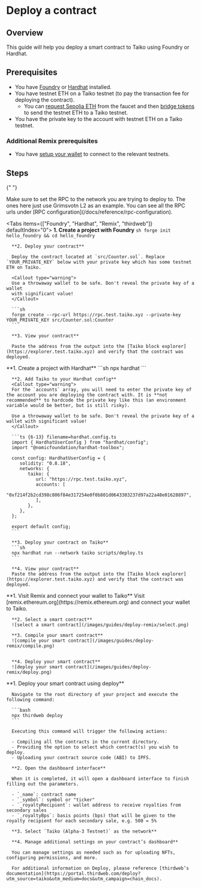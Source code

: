 
# Deploy a contract

## Overview

This guide will help you deploy a smart contract to Taiko using Foundry or Hardhat.

## Prerequisites

- You have [Foundry](https://book.getfoundry.sh/getting-started/installation) or [Hardhat](https://hardhat.org/hardhat-runner/docs/getting-started#quick-start) installed.
- You have testnet ETH on a Taiko testnet (to pay the transaction fee for deploying the contract).
  - You can [request Sepolia ETH](/docs/guides/build-on-taiko/receive-tokens#receive-sepolia-eth) from the faucet and then [bridge tokens](/docs/guides/build-on-taiko/bridge-tokens) to send the testnet ETH to a Taiko testnet.
- You have the private key to the account with testnet ETH on a Taiko testnet.

### Additional Remix prerequisites

- You have [setup your wallet](/docs/guides/build-on-taiko/setup-your-wallet) to connect to the relevant testnets.

## Steps

{" "}

<Callout type="info">
  Make sure to set the RPC to the network you are trying to deploy to. The ones
  here just use Grimsvotn L2 as an example. You can see all the RPC urls under
  [RPC configuration](/docs/reference/rpc-configuration).
</Callout>

<Tabs items={["Foundry", "Hardhat", "Remix", "thirdweb"]} defaultIndex="0">
  <Tab>
      **1. Create a project with Foundry**
      ```sh
      forge init hello_foundry && cd hello_foundry
      ```

      **2. Deploy your contract**

      Deploy the contract located at `src/Counter.sol`. Replace `YOUR_PRIVATE_KEY` below with your private key which has some testnet ETH on Taiko.

      <Callout type="warning">
      Use a throwaway wallet to be safe. Don't reveal the private key of a wallet
      with significant value!
      </Callout>

      ```sh
      forge create --rpc-url https://rpc.test.taiko.xyz --private-key YOUR_PRIVATE_KEY src/Counter.sol:Counter
      ```

      **3. View your contract**

      Paste the address from the output into the [Taiko block explorer](https://explorer.test.taiko.xyz) and verify that the contract was deployed.

  </Tab>
  <Tab>
      **1. Create a project with Hardhat**
      ```sh
      npx hardhat
      ```

      **2. Add Taiko to your Hardhat config**
      <Callout type="warning">
      For the `accounts` array, you will need to enter the private key of the account you are deploying the contract with. It is **not recommended** to hardcode the private key like this (an environment variable would be better, but is still risky).

      Use a throwaway wallet to be safe. Don't reveal the private key of a wallet with significant value!
      </Callout>

      ```ts {6-13} filename=hardhat.config.ts
      import { HardhatUserConfig } from "hardhat/config";
      import "@nomicfoundation/hardhat-toolbox";

      const config: HardhatUserConfig = {
         solidity: "0.8.18",
         networks: {
            taiko: {
               url: "https://rpc.test.taiko.xyz",
               accounts: [
                  "0xf214f2b2cd398c806f84e317254e0f0b801d0643303237d97a22a48e01628897",
               ],
            },
         },
      };

      export default config;
      ```

      **3. Deploy your contract on Taiko**
      ```sh
      npx hardhat run --network taiko scripts/deploy.ts
      ```

      **4. View your contract**
      Paste the address from the output into the [Taiko block explorer](https://explorer.test.taiko.xyz) and verify that the contract was deployed.

  </Tab>
  <Tab>
      **1. Visit Remix and connect your wallet to Taiko**
      Visit [remix.ethereum.org](https://remix.ethereum.org) and connect your wallet to Taiko.

      **2. Select a smart contract**
      ![select a smart contract](/images/guides/deploy-remix/select.png)

      **3. Compile your smart contract**
      ![compile your smart contract](/images/guides/deploy-remix/compile.png)


      **4. Deploy your smart contract**
      ![deploy your smart contract](/images/guides/deploy-remix/deploy.png)

  </Tab> 
  <Tab>
      **1. Deploy your smart contract using deploy**
      
      Navigate to the root directory of your project and execute the following command:

      ```bash
      npx thirdweb deploy
      ```

      Executing this command will trigger the following actions:

      - Compiling all the contracts in the current directory.
      - Providing the option to select which contract(s) you wish to deploy.
      - Uploading your contract source code (ABI) to IPFS.

      **2. Open the dashboard interface**

      When it is completed, it will open a dashboard interface to finish filling out the parameters.

      - `_name`: contract name
      - `_symbol`: symbol or "ticker"
      - `_royaltyRecipient`: wallet address to receive royalties from secondary sales
      - `_royaltyBps`: basis points (bps) that will be given to the royalty recipient for each secondary sale, e.g. 500 = 5%

      **3. Select `Taiko (Alpha-3 Testnet)` as the network**

      **4. Manage additional settings on your contract’s dashboard**

      You can manage settings as needed such as for uploading NFTs, configuring permissions, and more.

      For additional information on Deploy, please reference [thirdweb’s documentation](https://portal.thirdweb.com/deploy?utm_source=taiko&utm_medium=docs&utm_campaign=chain_docs).

  </Tab>
</Tabs>
